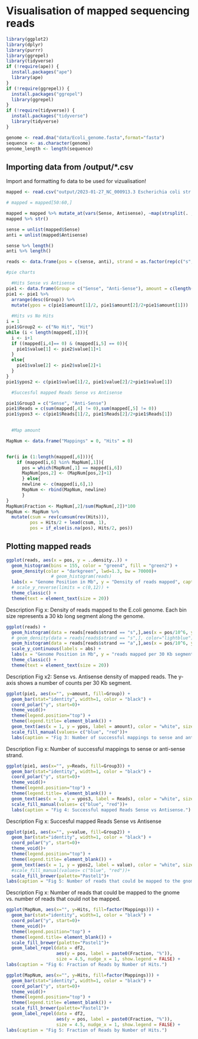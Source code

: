 # Visualisation of mapped sequencing reads

```R

library(ggplot2)
library(dplyr)
library(purrr)
library(ggrepel)
library(tidyverse)
if (!require(ape)) {
  install.packages("ape")
  library(ape)
}
if (!require(ggrepel)) {
  install.packages("ggrepel")
  library(ggrepel)
}
if (!require(tidyverse)) {
  install.packages("tidyverse")
  library(tidyverse)
}
```

```R
genome <- read.dna("data/Ecoli_genome.fasta",format="fasta")
sequence <- as.character(genome)
genome_length <- length(sequence)
```

## Importing data from /output/*.csv
Import and formatting fo data to be used for vizualisation!
```R
mapped <- read.csv("output/2023-01-27_NC_000913.3 Escherichia coli str. K-12 substr. MG1655, complete genome.csv",sep = ";")

# mapped = mapped[50:60,]

mapped = mapped %>% mutate_at(vars(Sense, Antisense), ~map(strsplit(. ,split=","), ~map_int(.x, as.integer)))
mapped %>% str()

sense = unlist(mapped$Sense)
anti = unlist(mapped$Antisense)

sense %>% length()
anti %>% length()

reads <- data.frame(pos = c(sense, anti), strand = as.factor(rep(c("s","a"),times = c(length(sense),length(anti)))))

#pie charts

  #Hits Sense vs Antisense 
pie1 <- data.frame(Group = c("Sense", "Anti-Sense"), amount = c(length(sense),length(anti)))
pie1 <- pie1 %>%
  arrange(desc(Group)) %>%
  mutate(ypos = c(pie1$amount[1]/2, pie1$amount[2]/2+pie1$amount[1]))
  
  #Hits vs No Hits
i = 1
pie1$Group2 <- c("No Hit", "Hit")
while (i < length(mapped[,1])){
  i <- i+1
  if ((mapped[i,4]== 0) & (mapped[i,5] == 0)){
    pie1$value[1] <- pie2$value[1]+1
  }
  else{
    pie1$value[2] <- pie2$value[2]+1
  }
}
pie1$ypos2 <- c(pie1$value[1]/2, pie1$value[2]/2+pie1$value[1])

  #Succesful mapped Reads Sense vs Antisense

pie1$Group3 = c("Sense", "Anti-Sense")
pie1$Reads = c(sum(mapped[,4] != 0),sum(mapped[,5] != 0))
pie1$ypos3 <- c(pie1$Reads[1]/2, pie1$Reads[2]/2+pie1$Reads[1])
  

  #Map amount

MapNum <- data.frame("Mappings" = 0, "Hits" = 0)


for(i in (1:length(mapped[,6]))){
    if (mapped[i,6] %in% MapNum[,1]){
      pos = which(MapNum[,1] == mapped[i,6])
      MapNum[pos,2] <- (MapNum[pos,2]+1)
      } else{
      newline <- c(mapped[i,6],1)
      MapNum <- rbind(MapNum, newline)
      }
}
MapNum$Fraction <- MapNum[,2]/sum(MapNum[,2])*100
MapNum <- MapNum %>% 
  mutate(csum = rev(cumsum(rev(Hits))), 
         pos = Hits/2 + lead(csum, 1),
         pos = if_else(is.na(pos), Hits/2, pos))


```

## Plotting mapped reads
```R

ggplot(reads, aes(x = pos, y = ..density..)) +
  geom_histogram(bins = 155, color = "green4", fill = "green2") + 
  geom_density(color = "darkgreen", lwd=1.3, bw = 70000)+
                 # geom_histogram(reads)
  labs(x = "Genome Position in Mb", y = "Density of reads mapped", caption = "Fig. 1: Density of the reads mapped to the E.coli genome.") +
  # scale_y_reverse(limits = c(0,12)) + 
  theme_classic() +
  theme(text = element_text(size = 20)) 
```
Description Fig x: Density of reads mapped to the E.coli genome. Each bin size represents a 30 kb long segment along the genome.

```R
ggplot(reads) +
  geom_histogram(data = reads[reads$strand == "s",],aes(x = pos/10^6, y = ..count..), bins = 155,color="lightblue",fill="blue") +
  # geom_density(data = reads[reads$strand == "s",], color="lightblue") +
  geom_histogram(data = reads[reads$strand == "a",],aes(x = pos/10^6, y = -..count..), bins = 155,color="orange",fill="red") +
  scale_y_continuous(labels = abs) + 
  labs(x = "Genome Position in Mb", y = "reads mapped per 30 Kb segment", caption = "Fig 2: Orientation of mapped Reads") +
  theme_classic() +
  theme(text = element_text(size = 20)) 
```
Description Fig x2: Sense vs. Antisense density of mapped reads. The y-axis shows a number of counts per 30 Kb segment. 

```R
ggplot(pie1, aes(x="", y=amount, fill=Group)) +
  geom_bar(stat="identity", width=1, color = "black") +
  coord_polar("y", start=0)+
  theme_void()+
  theme(legend.position="top") +
  theme(legend.title= element_blank()) +
  geom_text(aes(x = 1, y = ypos, label = amount), color = "white", size=5)+
  scale_fill_manual(values= c("blue", "red"))+
  labs(caption = "Fig 3: Number of successful mappings to sense and anti-sense strand.")
```
Description Fig x: Number of successful mappings to sense or anti-sense strand. 
```R
ggplot(pie1, aes(x="", y=Reads, fill=Group3)) +
  geom_bar(stat="identity", width=1, color = "black") +
  coord_polar("y", start=0)+
  theme_void()+
  theme(legend.position="top") +
  theme(legend.title= element_blank()) +
  geom_text(aes(x = 1, y = ypos3, label = Reads), color = "white", size=5)+
  scale_fill_manual(values= c("blue", "red"))+
  labs(caption = "Fig 4: Successful mapped Reads Sense vs Antisense.")
```
Description Fig x: Succesful mapped Reads Sense vs Antisense
```R
ggplot(pie1, aes(x="", y=value, fill=Group2)) +
  geom_bar(stat="identity", width=1, color = "black") +
  coord_polar("y", start=0)+
  theme_void()+
  theme(legend.position="top") +
  theme(legend.title= element_blank()) +
  geom_text(aes(x = 1, y = ypos2, label = value), color = "white", size=5)+
  #scale_fill_manual(values= c("blue", "red"))+
  scale_fill_brewer(palette="Pastel1")+
labs(caption = "Fig 5: Number of reads that could be mapped to the gnome vs. number of reads that could not be mapped.")
```
Description Fig x: Number of reads that could be mapped to the gnome vs. number of reads that could not be mapped.
```R

ggplot(MapNum, aes(x="", y=Hits, fill=factor(Mappings))) +
  geom_bar(stat="identity", width=1, color = "black") +
  coord_polar("y", start=0)+
  theme_void()+
  theme(legend.position="top") +
  theme(legend.title= element_blank()) +
  scale_fill_brewer(palette="Pastel1")+
  geom_label_repel(data = df2,
                   aes(y = pos, label = paste0(Fraction, "%")),
                   size = 4.5, nudge_x = 1, show.legend = FALSE) +
labs(caption = "Fig 6: Fraction of Reads by Number of Hits.")

```
```R

ggplot(MapNum, aes(x="", y=Hits, fill=factor(Mappings))) +
  geom_bar(stat="identity", width=1, color = "black") +
  coord_polar("y", start=0)+
  theme_void()+
  theme(legend.position="top") +
  theme(legend.title= element_blank()) +
  scale_fill_brewer(palette="Pastel1")+
  geom_label_repel(data = df2,
                   aes(y = pos, label = paste0(Fraction, "%")),
                   size = 4.5, nudge_x = 1, show.legend = FALSE) +
labs(caption = "Fig 5: Fraction of Reads by Number of Hits.")

```